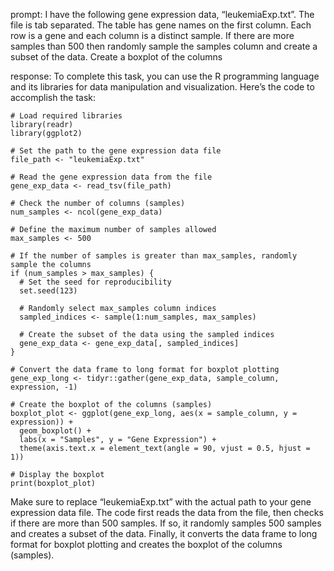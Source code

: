 prompt:
I have the following gene expression data, "leukemiaExp.txt". The file is tab separated. The table has gene names on the first column. Each row is a gene and each column is a distinct sample.  If there are more samples than 500 then randomly sample the samples column and create a subset of the data. Create a boxplot of the columns

response:
To complete this task, you can use the R programming language and its libraries for data manipulation and visualization. Here's the code to accomplish the task:

```
# Load required libraries
library(readr)
library(ggplot2)

# Set the path to the gene expression data file
file_path <- "leukemiaExp.txt"

# Read the gene expression data from the file
gene_exp_data <- read_tsv(file_path)

# Check the number of columns (samples)
num_samples <- ncol(gene_exp_data)

# Define the maximum number of samples allowed
max_samples <- 500

# If the number of samples is greater than max_samples, randomly sample the columns
if (num_samples > max_samples) {
  # Set the seed for reproducibility
  set.seed(123)
  
  # Randomly select max_samples column indices
  sampled_indices <- sample(1:num_samples, max_samples)
  
  # Create the subset of the data using the sampled indices
  gene_exp_data <- gene_exp_data[, sampled_indices]
}

# Convert the data frame to long format for boxplot plotting
gene_exp_long <- tidyr::gather(gene_exp_data, sample_column, expression, -1)

# Create the boxplot of the columns (samples)
boxplot_plot <- ggplot(gene_exp_long, aes(x = sample_column, y = expression)) +
  geom_boxplot() +
  labs(x = "Samples", y = "Gene Expression") +
  theme(axis.text.x = element_text(angle = 90, vjust = 0.5, hjust = 1))

# Display the boxplot
print(boxplot_plot)
```

Make sure to replace "leukemiaExp.txt" with the actual path to your gene expression data file. The code first reads the data from the file, then checks if there are more than 500 samples. If so, it randomly samples 500 samples and creates a subset of the data. Finally, it converts the data frame to long format for boxplot plotting and creates the boxplot of the columns (samples).
